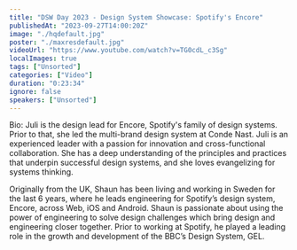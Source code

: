 ```yaml
---
title: "DSW Day 2023 - Design System Showcase: Spotify's Encore"
publishedAt: "2023-09-27T14:00:20Z"
image: "./hqdefault.jpg"
poster: "./maxresdefault.jpg"
videoUrl: "https://www.youtube.com/watch?v=TG0cdL_c3Sg"
localImages: true
tags: ["Unsorted"]
categories: ["Video"]
duration: "0:23:34"
ignore: false
speakers: ["Unsorted"]
---
```


Bio:
Juli is the design lead for Encore, Spotify's family of design systems. Prior to that, she led the multi-brand design system at Conde Nast. Juli is an experienced leader with a passion for innovation and cross-functional collaboration. She has a deep understanding of the principles and practices that underpin successful design systems, and she loves evangelizing for systems thinking.

Originally from the UK, Shaun has been living and working in Sweden for the last 6 years, where he leads engineering for Spotify’s design system, Encore, across Web, iOS and Android. Shaun is passionate about using the power of engineering to solve design challenges which bring design and engineering closer together. Prior to working at Spotify, he played a leading role in the growth and development of the BBC’s Design System, GEL.
